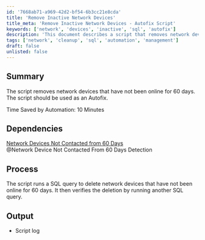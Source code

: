 ```yaml
---
id: '7668ab71-a969-42d2-bf54-6b3cc21e8cda'
title: 'Remove Inactive Network Devices'
title_meta: 'Remove Inactive Network Devices - Autofix Script'
keywords: ['network', 'devices', 'inactive', 'sql', 'autofix']
description: 'This document describes a script that removes network devices which have not been online for 60 days. It is designed to be used as an Autofix solution, saving valuable time by automating the cleanup process. The script executes SQL queries to identify and delete inactive devices, ensuring a streamlined network management experience.'
tags: ['network', 'cleanup', 'sql', 'automation', 'management']
draft: false
unlisted: false
---
```

## Summary

The script removes network devices that have not been online for 60 days. The script should be used as an Autofix.

Time Saved by Automation: 10 Minutes

## Dependencies

[Network Devices Not Contacted from 60 Days](https://proval.itglue.com/DOC-5078775-8023573)  
@Network Device Not Contacted From 60 Days Detection

## Process

The script runs a SQL query to delete network devices that have not been online for 60 days. It then verifies the deletion by running another SQL query.

## Output

- Script log











